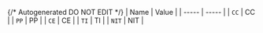 {/* Autogenerated DO NOT EDIT  */}
| Name  | Value |
| ----- | ----- |
| `CC`  | CC    |
| `PP`  | PP    |
| `CE`  | CE    |
| `TI`  | TI    |
| `NIT` | NIT   |